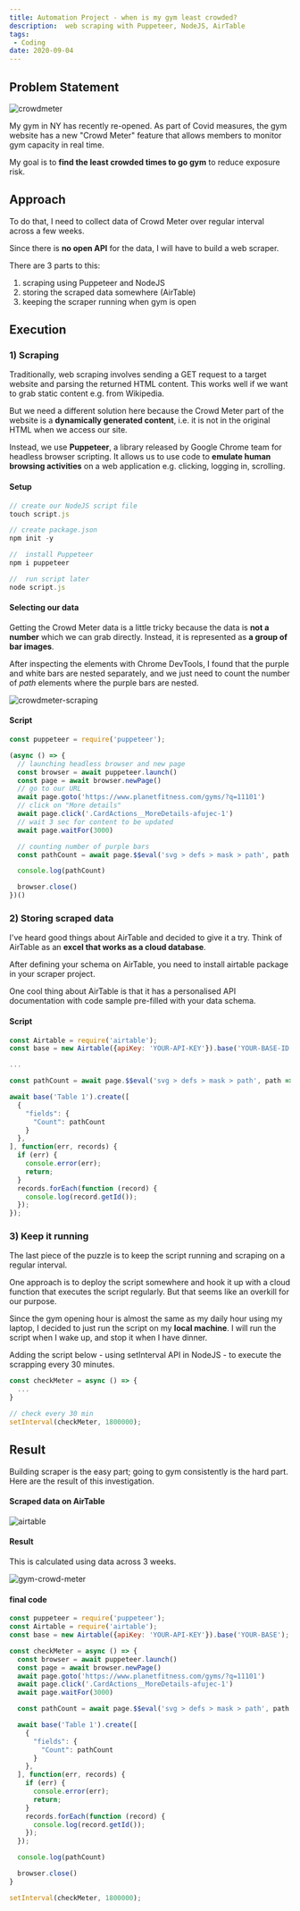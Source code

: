 ```yaml
---
title: Automation Project - when is my gym least crowded?
description:  web scraping with Puppeteer, NodeJS, AirTable
tags:
 - Coding
date: 2020-09-04
---
```


## Problem Statement

![crowdmeter](crowdmeter-1.png)

My gym in NY has recently re-opened. As part of Covid measures, the gym website has a new "Crowd Meter" feature that allows members to monitor gym capacity in real time.  

My goal is to **find the least crowded times to go gym** to reduce exposure risk.

## Approach

To do that, I need to collect data of Crowd Meter over regular interval across a few weeks.

Since there is **no open API** for the data, I will have to build a web scraper.

There are 3 parts to this:

1. scraping using Puppeteer and NodeJS
2. storing the scraped data somewhere (AirTable)
3. keeping the scraper running when gym is open


## Execution

### 1) Scraping

Traditionally, web scraping involves sending a GET request to a target website and parsing the returned HTML content. This works well if we want to grab static content e.g. from Wikipedia.

But we need a different solution here because the Crowd Meter part of the website is a **dynamically generated content**, i.e. it is not in the original HTML when we access our site. 

Instead, we use **Puppeteer**, a library released by Google Chrome team for headless browser scripting. It allows us to use code to **emulate human browsing activities** on a web application e.g. clicking, logging in, scrolling. 

#### Setup

```js
// create our NodeJS script file
touch script.js

// create package.json 
npm init -y

//  install Puppeteer 
npm i puppeteer

//  run script later
node script.js
```

#### Selecting our data

Getting the Crowd Meter data is a little tricky because the data is **not a number** which we can grab directly. Instead, it is represented as **a group of bar images**.

After inspecting the elements with Chrome DevTools, I found that the purple and white bars are nested separately, and we just need to count the number of *path* elements where the purple bars are nested. 

![crowdmeter-scraping](crowdmeter-scraping.png)

#### Script

```js
const puppeteer = require('puppeteer');

(async () => {
  // launching headless browser and new page
  const browser = await puppeteer.launch()
  const page = await browser.newPage()
  // go to our URL
  await page.goto('https://www.planetfitness.com/gyms/?q=11101')
  // click on "More details"  
  await page.click('.CardActions__MoreDetails-afujec-1')
  // wait 3 sec for content to be updated  
  await page.waitFor(3000)

  // counting number of purple bars
  const pathCount = await page.$$eval('svg > defs > mask > path', path => path.length);

  console.log(pathCount)

  browser.close()
})()
```

### 2) Storing scraped data

I've heard good things about AirTable and decided to give it a try. Think of AirTable as an **excel that works as a cloud database**.

After defining your schema on AirTable, you need to install airtable package in your scraper project.

One cool thing about AirTable is that it has a personalised API documentation with code sample pre-filled with your data schema.

#### Script

```js
const Airtable = require('airtable');
const base = new Airtable({apiKey: 'YOUR-API-KEY'}).base('YOUR-BASE-ID');

...

const pathCount = await page.$$eval('svg > defs > mask > path', path => path.length);

await base('Table 1').create([
  {
    "fields": {
      "Count": pathCount
    }
  },
], function(err, records) {
  if (err) {
    console.error(err);
    return;
  }
  records.forEach(function (record) {
    console.log(record.getId());
  });
});
```

### 3) Keep it running

The last piece of the puzzle is to keep the script running and scraping on a regular interval.

One approach is to deploy the script somewhere and hook it up with a cloud function that executes the script regularly. But that seems like an overkill for our purpose. 

Since the gym opening hour is almost the same as my daily hour using my laptop, I decided to just run the script on my **local machine**. I will run the script when I wake up, and stop it when I have dinner.

Adding the script below - using setInterval API in NodeJS - to execute the scrapping every 30 minutes.

```js
const checkMeter = async () => {
  ...
}

// check every 30 min
setInterval(checkMeter, 1800000);
``` 


## Result

Building scraper is the easy part; going to gym consistently is the hard part. Here are the result of this investigation.

#### Scraped data on AirTable

![airtable](airtable.png)

#### Result

This is calculated using data across 3 weeks.

![gym-crowd-meter](gym-crowd-meter.png)

#### final code

```js
const puppeteer = require('puppeteer');
const Airtable = require('airtable');
const base = new Airtable({apiKey: 'YOUR-API-KEY'}).base('YOUR-BASE');

const checkMeter = async () => {
  const browser = await puppeteer.launch()
  const page = await browser.newPage()
  await page.goto('https://www.planetfitness.com/gyms/?q=11101')
  await page.click('.CardActions__MoreDetails-afujec-1')
  await page.waitFor(3000)

  const pathCount = await page.$$eval('svg > defs > mask > path', path => path.length);

  await base('Table 1').create([
    {
      "fields": {
        "Count": pathCount
      }
    },
  ], function(err, records) {
    if (err) {
      console.error(err);
      return;
    }
    records.forEach(function (record) {
      console.log(record.getId());
    });
  });

  console.log(pathCount)

  browser.close()
}

setInterval(checkMeter, 1800000);

```


